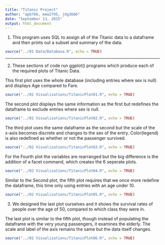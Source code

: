 ```yaml
---
title: "Titanic Project"
author: "apb766, mew2795, jdg3666"
date: "September 13, 2015"
output: html_document
---
```


1) This program uses SQL to assign all of the Titanic data to a dataframe and then prints out a subset and summary of the data.
```r
source("../01 Data/Database.R", echo = TRUE)
```

***

2) These sections of code run ggplot() programs which produce each of the required plots of Titanic Data.

This first plot uses the whole database (including entries where sex is null) and displays Age compared to Fare.
```r
source("../02 Visualizations/TitanicPlot01.R", echo = TRUE)
```

The second plot displays the same information as the first but redefines the dataframe to exclude entries where sex is null.
```r
source("../02 Visualizations/TitanicPlot02.R", echo = TRUE)
```

The third plot uses the same dataframe as the second but the scale of the x-axis becomes discrete and changes to the sex of the entry. Color(legend) is also redefined as whether or not the passenger survived.
```r
source("../02 Visualizations/TitanicPlot03.R", echo = TRUE)
```

For the Fourth plot the variables are rearranged but the big difference is the addition of a facet command, which creates the 6 seperate plots.
```r
source("../02 Visualizations/TitanicPlot04.R", echo = TRUE)
```

Similar to the Second plot, the fifth plot requires that we once more redefine the dataframe, this time only using entries with an age under 10.
```r
source("../02 Visualizations/TitanicPlot05.R", echo = TRUE)
```


3) We designed the last plot ourselves and it shows the survival rates of people over the age of 50, compared to which class they were in.

The last plot is similar to the fifth plot, though instead of populating the dataframe with the very young passengers, it examines the elderly. The scale and label of the axis remains the same but the data itself changes.
```r
source("../02 Visualizations/TitanicPlot06.R", echo = TRUE)
```

